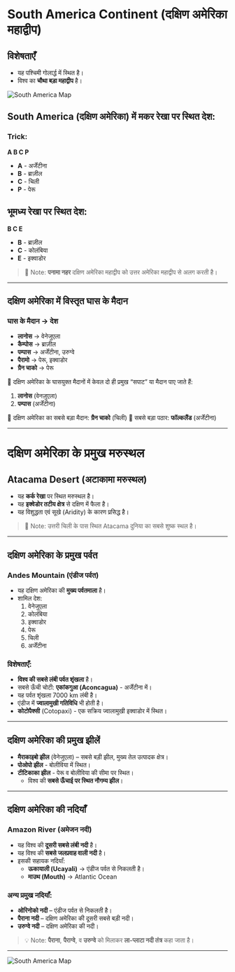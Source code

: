 # South America Continent (दक्षिण अमेरिका महाद्वीप)

## विशेषताएँ
- यह पश्चिमी गोलार्द्ध में स्थित है।
- विश्व का **चौथा बड़ा महाद्वीप** है।

![South America Map](https://www.worldatlas.com/r/w750/maps/sa/physical.png)


## South America (दक्षिण अमेरिका) में मकर रेखा पर स्थित देश:

### Trick:
**A B C P**
- **A** - अर्जेंटीना
- **B** - ब्राज़ील
- **C** - चिली
- **P** - पेरू

## भूमध्य रेखा पर स्थित देश:
**B C E**
- **B** - ब्राज़ील
- **C** - कोलंबिया
- **E** - इक्वाडोर

> 🔎 Note: **पनामा नहर** दक्षिण अमेरिका महाद्वीप को उत्तर अमेरिका महाद्वीप से अलग करती है।

---

## दक्षिण अमेरिका में विस्तृत घास के मैदान

### घास के मैदान → देश
- **लानोस** → वेनेजुएला
- **कैम्पोस** → ब्राज़ील
- **पम्पास** → अर्जेंटीना, उरुग्वे
- **पैरामो** → पेरू, इक्वाडोर
- **ग्रैन चाको** → पेरू

🔹 दक्षिण अमेरिका के घासयुक्त मैदानों में केवल दो ही प्रमुख “सपाट” या मैदान पाए जाते हैं:
1. **लानोस** (वेनज़ुएला)
2. **पम्पास** (अर्जेंटीना)

🔹 दक्षिण अमेरिका का सबसे बड़ा मैदान: **ग्रैन चाको** (चिली)
🔹 सबसे बड़ा पठार: **फॉल्कलैंड** (अर्जेंटीना)

---

# दक्षिण अमेरिका के प्रमुख मरुस्थल

## Atacama Desert (अटाकामा मरुस्थल)
- यह **कर्क रेखा** पर स्थित मरुस्थल है।
- यह **इक्वेडोर तटीय क्षेत्र** से दक्षिण में फैला है।
- यह विशुद्धता एवं सूखे (Aridity) के कारण प्रसिद्ध है।

> 📌 Note: उत्तरी चिली के पास स्थित Atacama दुनिया का सबसे शुष्क स्थल है।

---

## दक्षिण अमेरिका के प्रमुख पर्वत

### Andes Mountain (एंडीज पर्वत)
- यह दक्षिण अमेरिका की **मुख्य पर्वतमाला** है।
- शामिल देश:
  1. वेनेजुएला
  2. कोलंबिया
  3. इक्वाडोर
  4. पेरू
  5. चिली
  6. अर्जेंटीना

### विशेषताएँ:
- **विश्व की सबसे लंबी पर्वत शृंखला** है।
- सबसे ऊँची चोटी: **एकांकगुआ (Aconcagua)** - अर्जेंटीना में।
- यह पर्वत शृंखला 7000 km लंबी है।
- एंडीज में **ज्वालामुखी गतिविधि** भी होती है।
- **कोटोपैक्सी** (Cotopaxi) - एक सक्रिय ज्वालामुखी इक्वाडोर में स्थित।

---

## दक्षिण अमेरिका की प्रमुख झीलें

- **मैराकाइबो झील** (वेनेजुएला) – सबसे बड़ी झील, मुख्य तेल उत्पादक क्षेत्र।
- **पोओपो झील** - बोलीविया में स्थित।
- **टीटिकाका झील** - पेरू व बोलीविया की सीमा पर स्थित।  
  - विश्व की **सबसे ऊँचाई पर स्थित नौगम्य झील**।

---

## दक्षिण अमेरिका की नदियाँ

### Amazon River (अमेजन नदी)
- यह विश्व की **दूसरी सबसे लंबी नदी** है।
- यह विश्व की **सबसे जलप्रवाह वाली नदी** है।
- इसकी सहायक नदियाँ:
  - **ऊकायाली (Ucayali)** → एंडीज पर्वत से निकलती है।
  - **माउथ (Mouth)** → Atlantic Ocean

### अन्य प्रमुख नदियाँ:
- **ओरिनोको नदी** – एंडीज पर्वत से निकलती है।
- **पैराना नदी** – दक्षिण अमेरिका की दूसरी सबसे बड़ी नदी।
- **उरुग्वे नदी** – दक्षिण अमेरिका की नदी।

> 💡 Note: **पैराना**, **पैराग्वे**, व **उरुग्वे** को मिलाकर **ला-प्लाटा नदी तंत्र** कहा जाता है।

---

![South America Map](https://www.worldatlas.com/maps/sa/bodies-of-water.png)

